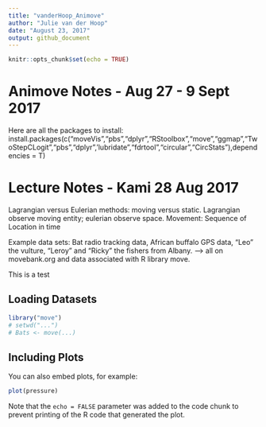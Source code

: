 ```yaml
---
title: "vanderHoop_Animove"
author: "Julie van der Hoop"
date: "August 23, 2017"
output: github_document
---
```


```r
knitr::opts_chunk$set(echo = TRUE)
```

# Animove Notes - Aug 27 - 9 Sept  2017
Here are all the packages to install: 
install.packages(c("moveVis","pbs","dplyr","RStoolbox","move","ggmap","TwoStepCLogit","pbs","dplyr",'lubridate","fdrtool","circular","CircStats"),dependencies = T)

# Lecture Notes - Kami 28 Aug 2017
Lagrangian versus Eulerian methods: moving versus static. 
Lagrangian observe moving entity; eulerian observe space. 
Movement: Sequence of Location in time

Example data sets: Bat radio tracking data, African buffalo GPS data, "Leo" the vulture, "Leroy" and "Ricky" the fishers from Albany. --> all on movebank.org and data associated with R library move. 

This is a test

## Loading Datasets
```r
library("move")
# setwd("...")
# Bats <- move(...)

```


## Including Plots

You can also embed plots, for example:

```r
plot(pressure)
```

Note that the `echo = FALSE` parameter was added to the code chunk to prevent printing of the R code that generated the plot.
